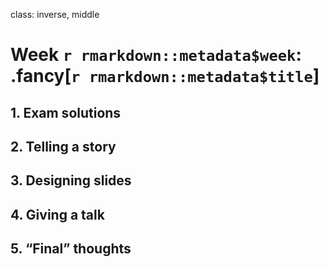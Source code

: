 
class: inverse, middle

# Week `r rmarkdown::metadata$week`: .fancy[`r rmarkdown::metadata$title`]

## 1. Exam solutions
## 2. Telling a story
## 3. Designing slides
## 4. Giving a talk
## 5. "Final" thoughts

